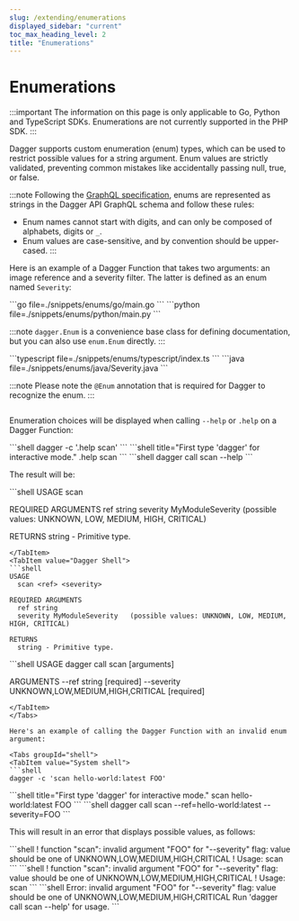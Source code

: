 ```yaml
---
slug: /extending/enumerations
displayed_sidebar: "current"
toc_max_heading_level: 2
title: "Enumerations"
---
```




# Enumerations

:::important
The information on this page is only applicable to Go, Python and TypeScript SDKs. Enumerations are not currently supported in the PHP SDK.
:::

Dagger supports custom enumeration (enum) types, which can be used to restrict possible values for a string argument. Enum values are strictly validated, preventing common mistakes like accidentally passing null, true, or false.

:::note
Following the [GraphQL specification](https://spec.graphql.org/October2021/#Name), enums are represented as strings in the Dagger API GraphQL schema and follow these rules:
- Enum names cannot start with digits, and can only be composed of alphabets, digits or `_`.
- Enum values are case-sensitive, and by convention should be upper-cased.
:::

Here is an example of a Dagger Function that takes two arguments: an image reference and a severity filter. The latter is defined as an enum named `Severity`:

<Tabs groupId="language" queryString="sdk">
<TabItem value="go" label="Go">
```go file=./snippets/enums/go/main.go
```
</TabItem>
<TabItem value="python" label="Python">
```python file=./snippets/enums/python/main.py
```

:::note
`dagger.Enum` is a convenience base class for defining documentation, but you can also use `enum.Enum` directly.
:::
</TabItem>

<TabItem value="typescript" label="TypeScript">
```typescript file=./snippets/enums/typescript/index.ts
```
</TabItem>
<TabItem value="java" label="Java">
```java file=./snippets/enums/java/Severity.java
```

:::note
Please note the `@Enum` annotation that is required for Dagger to recognize the enum.
:::

```java file=./snippets/enums/java/MyModule.java
```
</TabItem>
</Tabs>

Enumeration choices will be displayed when calling `--help` or `.help` on a Dagger Function:

<Tabs groupId="shell">
<TabItem value="System shell">
```shell
dagger -c '.help scan'
```
</TabItem>
<TabItem value="Dagger Shell">
```shell title="First type 'dagger' for interactive mode."
.help scan
```
</TabItem>
<TabItem value="Dagger CLI">
```shell
dagger call scan --help
```
</TabItem>
</Tabs>

The result will be:

<Tabs groupId="shell">
<TabItem value="System shell">
```shell
USAGE
  scan <ref> <severity>

REQUIRED ARGUMENTS
  ref string
  severity MyModuleSeverity   (possible values: UNKNOWN, LOW, MEDIUM, HIGH, CRITICAL)

RETURNS
  string - Primitive type.
```
</TabItem>
<TabItem value="Dagger Shell">
```shell
USAGE
  scan <ref> <severity>

REQUIRED ARGUMENTS
  ref string
  severity MyModuleSeverity   (possible values: UNKNOWN, LOW, MEDIUM, HIGH, CRITICAL)

RETURNS
  string - Primitive type.
```
</TabItem>
<TabItem value="Dagger CLI">
```shell
USAGE
  dagger call scan [arguments]

ARGUMENTS
      --ref string                                  [required]
      --severity UNKNOWN,LOW,MEDIUM,HIGH,CRITICAL   [required]
```
</TabItem>
</Tabs>

Here's an example of calling the Dagger Function with an invalid enum argument:

<Tabs groupId="shell">
<TabItem value="System shell">
```shell
dagger -c 'scan hello-world:latest FOO'
```
</TabItem>
<TabItem value="Dagger Shell">
```shell title="First type 'dagger' for interactive mode."
scan hello-world:latest FOO
```
</TabItem>
<TabItem value="Dagger CLI">
```shell
dagger call scan --ref=hello-world:latest --severity=FOO
```
</TabItem>
</Tabs>

This will result in an error that displays possible values, as follows:

<Tabs groupId="shell">
<TabItem value="System shell">
```shell
! function "scan": invalid argument "FOO" for "--severity" flag: value should be one of UNKNOWN,LOW,MEDIUM,HIGH,CRITICAL
! Usage: scan <ref> <severity>
```
</TabItem>
<TabItem value="Dagger Shell">
```shell
! function "scan": invalid argument "FOO" for "--severity" flag: value should be one of UNKNOWN,LOW,MEDIUM,HIGH,CRITICAL
! Usage: scan <ref> <severity>
```
</TabItem>
<TabItem value="Dagger CLI">
```shell
Error: invalid argument "FOO" for "--severity" flag: value should be one of UNKNOWN,LOW,MEDIUM,HIGH,CRITICAL
Run 'dagger call scan --help' for usage.
```
</TabItem>
</Tabs>
